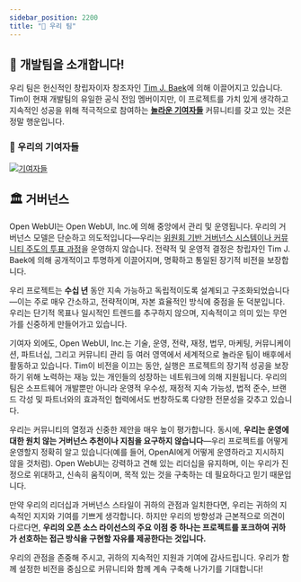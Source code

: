 ```yaml
---
sidebar_position: 2200
title: "👥 우리 팀"
---
```



<TopBanners />

## 🌟 개발팀을 소개합니다!

우리 팀은 헌신적인 창립자이자 창조자인 [Tim J. Baek](https://github.com/tjbck)에 의해 이끌어지고 있습니다. Tim이 현재 개발팀의 유일한 공식 전임 멤버이지만, 이 프로젝트를 가치 있게 생각하고 지속적인 성공을 위해 적극적으로 참여하는 **[놀라운 기여자들](https://github.com/open-webui/open-webui/graphs/contributors)** 커뮤니티를 갖고 있는 것은 정말 행운입니다.

### 💓 우리의 기여자들

<a href="https://github.com/open-webui/open-webui/graphs/contributors">
  <img
    src="https://contrib.rocks/image?repo=open-webui/open-webui"
    alt="기여자들"
  />
</a>

## 🏛️ 거버넌스

Open WebUI는 Open WebUI, Inc.에 의해 중앙에서 관리 및 운영됩니다. 우리의 거버넌스 모델은 단순하고 의도적입니다—우리는 [위원회 기반 거버넌스 시스템이나 커뮤니티 주도의 투표 과정](https://www.reddit.com/r/OpenWebUI/comments/1ijkh6m/comment/mbf0yhm/)을 운영하지 않습니다. 전략적 및 운영적 결정은 창립자인 Tim J. Baek에 의해 공개적이고 투명하게 이끌어지며, 명확하고 통일된 장기적 비전을 보장합니다.

우리 프로젝트는 **수십 년** 동안 지속 가능하고 독립적이도록 설계되고 구조화되었습니다—이는 주로 매우 간소하고, 전략적이며, 자본 효율적인 방식에 중점을 둔 덕분입니다. 우리는 단기적 목표나 일시적인 트렌드를 추구하지 않으며, 지속적이고 의미 있는 무언가를 신중하게 만들어가고 있습니다.

기여자 외에도, Open WebUI, Inc.는 기술, 운영, 전략, 재정, 법무, 마케팅, 커뮤니케이션, 파트너십, 그리고 커뮤니티 관리 등 여러 영역에서 세계적으로 놀라운 팀이 배후에서 활동하고 있습니다. Tim이 비전을 이끄는 동안, 실행은 프로젝트의 장기적 성공을 보장하기 위해 노력하는 재능 있는 개인들의 성장하는 네트워크에 의해 지원됩니다. 우리의 팀은 소프트웨어 개발뿐만 아니라 운영적 우수성, 재정적 지속 가능성, 법적 준수, 브랜드 각성 및 파트너와의 효과적인 협력에서도 번창하도록 다양한 전문성을 갖추고 있습니다.

우리는 커뮤니티의 열정과 신중한 제안을 매우 높이 평가합니다. 동시에, **우리는 운영에 대한 원치 않는 거버넌스 추천이나 지침을 요구하지 않습니다**—우리 프로젝트를 어떻게 운영할지 정확히 알고 있습니다(예를 들어, OpenAI에게 어떻게 운영하라고 지시하지 않을 것처럼). Open WebUI는 강력하고 견해 있는 리더십을 유지하며, 이는 우리가 진정으로 위대하고, 신속히 움직이며, 목적 있는 것을 구축하는 데 필요하다고 믿기 때문입니다.

만약 우리의 리더십과 거버넌스 스타일이 귀하의 관점과 일치한다면, 우리는 귀하의 지속적인 지지와 기여를 기쁘게 생각합니다. 하지만 우리의 방향성과 근본적으로 의견이 다르다면, **우리의 오픈 소스 라이선스의 주요 이점 중 하나는 프로젝트를 포크하여 귀하가 선호하는 접근 방식을 구현할 자유를 제공한다는 것입니다.**

우리의 관점을 존중해 주시고, 귀하의 지속적인 지원과 기여에 감사드립니다. 우리가 함께 설정한 비전을 중심으로 커뮤니티와 함께 계속 구축해 나가기를 기대합니다!

